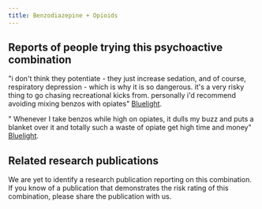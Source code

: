 ---
title: Benzodiazepine + Opioids
---

## Reports of people trying this psychoactive combination
"i don't think they potentiate - they just increase sedation, and of course, respiratory depression - which is why it is so dangerous. it's a very risky thing to go chasing recreational kicks from. personally i'd recommend avoiding mixing benzos with opiates" [Bluelight](https://bluelight.org/xf/threads/do-benzos-potentiate-opiates-at-all.857633/).

" Whenever I take benzos while high on opiates, it dulls my buzz and puts a blanket over it and totally such a waste of opiate get high time and money" [Bluelight](https://bluelight.org/xf/threads/in-what-order-should-i-take-my-drugs-benzos-opioids.873495/).

## Related research publications
We are yet to identify a research publication reporting on this combination. If you know of a publication that demonstrates the risk rating of this combination, please share the publication with us.
